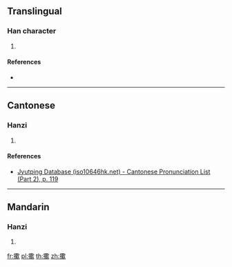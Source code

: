 ==Translingual==

===Han character===
{{Han char|rn=64|rad=手|as=15|sn=18|four=|canj=QTOO|ids=⿰扌歎}}

# {{defn|Han|sort=手15}}

====References====
* {{Han ref|kx=0461.160|dkj=12907|hdz=31979.030|uh=64F9|ud=25849}}

----

==Cantonese==

===Hanzi===
{{yue-hanzi|jyut=[[taan1]]|y=taan1}}

# {{defn|lang=yue|sort=手15}}

====References====
* [http://www.iso10646hk.net/jp/document/download.jsp Jyutping Database (iso10646hk.net) - Cantonese Pronunciation List (Part 2), p. 119]

----

==Mandarin==

===Hanzi===
{{cmn-hanzi|pin=[[tān]] ([[tan1]]), [[sòu]] ([[sou4]])|wg=t'an<sup>1</sup>, sou<sup>4</sup>}}

# {{defn|lang=cmn|sort=手15}}

[[fr:擹]]
[[pl:擹]]
[[th:擹]]
[[zh:擹]]
